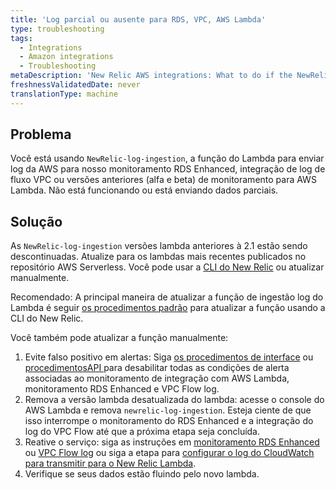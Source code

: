 ```yaml
---
title: 'Log parcial ou ausente para RDS, VPC, AWS Lambda'
type: troubleshooting
tags:
  - Integrations
  - Amazon integrations
  - Troubleshooting
metaDescription: 'New Relic AWS integrations: What to do if the NewRelic-log-ingestion lambda function for pushing logs is not working or only sends partial data.'
freshnessValidatedDate: never
translationType: machine
---
```


## Problema

Você está usando `NewRelic-log-ingestion`, a função do Lambda para enviar log da AWS para nosso monitoramento RDS Enhanced, integração de log de fluxo VPC ou versões anteriores (alfa e beta) de monitoramento para AWS Lambda. Não está funcionando ou está enviando dados parciais.

## Solução

As `NewRelic-log-ingestion` versões lambda anteriores à 2.1 estão sendo descontinuadas. Atualize para os lambdas mais recentes publicados no repositório AWS Serverless. Você pode usar a [CLI do New Relic](https://developer.newrelic.com/build-tools/new-relic-one-applications/cli) ou atualizar manualmente.

Recomendado: A principal maneira de atualizar a função de ingestão log do Lambda é seguir [os procedimentos padrão](/docs/serverless-function-monitoring/aws-lambda-monitoring/get-started/update-lambda-monitoring) para atualizar a função usando a CLI do New Relic.

Você também pode atualizar a função manualmente:

1. Evite falso positivo em alertas: Siga [os procedimentos de interface](/docs/alerts/new-relic-alerts/configuring-alert-policies/update-or-disable-policies-conditions#condition-on-off) ou [procedimentosAPI ](/alerts/rest-api-alerts/new-relic-alerts-rest-api/disable-enable-alerts-conditions-using-api)para desabilitar todas as condições de alerta associadas ao monitoramento de integração com AWS Lambda, monitoramento RDS Enhanced e VPC Flow log.
2. Remova a versão lambda desatualizada do lambda: acesse o console do AWS Lambda e remova `newrelic-log-ingestion`. Esteja ciente de que isso interrompe o monitoramento do RDS Enhanced e a integração do log do VPC Flow até que a próxima etapa seja concluída.
3. Reative o serviço: siga as instruções em [monitoramento RDS Enhanced](/docs/integrations/amazon-integrations/aws-integrations-list/aws-rds-enhanced-monitoring-integration#activate) ou [VPC Flow log](/docs/integrations/amazon-integrations/aws-integrations-list/aws-vpc-flow-logs-monitoring-integration#enable) ou siga a etapa para [configurar o log do CloudWatch para transmitir para o New Relic Lambda](/docs/serverless-function-monitoring/aws-lambda-monitoring/get-started/enable-new-relic-monitoring-aws-lambda#stream-logs).
4. Verifique se seus dados estão fluindo pelo novo lambda.

